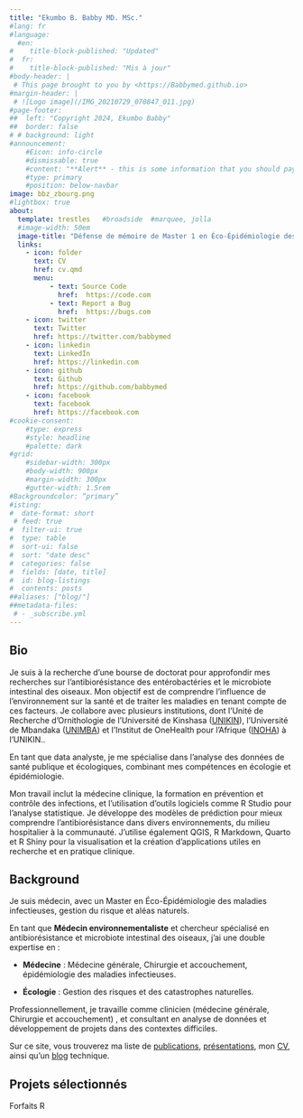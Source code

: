 ```yaml
---
title: "Ekumbo B. Babby MD. MSc."
#lang: fr 
#language:
  #en:
#    title-block-published: "Updated"
#  fr:
#    title-block-published: "Mis à jour"
#body-header: | 
 # This page brought to you by <https://Babbymed.github.io>
#margin-header: |
 # ![Logo image](/IMG_20210729_070847_011.jpg)
#page-footer:
##  left: "Copyright 2024, Ekumbo Babby" 
##  border: false
# # background: light
#announcement: 
    #Eicon: info-circle
    #dismissable: true
    #content: "**Alert** - this is some information that you should pay attention to"
    #type: primary
    #position: below-navbar
image: bbz_zbourg.png
#lightbox: true
about:
  template: trestles   #broadside  #marquee, jolla
  #image-width: 50em
  image-title: "Défense de mémoire de Master 1 en Éco-Épidémiologie des maladies infectieuses gestion du risque et aléas naturels à l'INOHA, 2021"
  links:
    - icon: folder
      text: CV
      href: cv.qmd
      menu:
          - text: Source Code
            href:  https://code.com
          - text: Report a Bug
            href:  https://bugs.com
    - icon: twitter
      text: Twitter
      href: https://twitter.com/babbymed
    - icon: linkedin
      text: LinkedIn
      href: https://linkedin.com
    - icon: github
      text: Github
      href: https://github.com/babbymed
    - icon: facebook
      text: facebook
      href: https://facebook.com
#cookie-consent:
    #type: express
    #style: headline
    #palette: dark
#grid:
    #sidebar-width: 300px
    #body-width: 900px
    #margin-width: 300px
    #gutter-width: 1.5rem
#Backgroundcolor: “primary”
#isting:
#  date-format: short
 # feed: true
#  filter-ui: true
#  type: table
#  sort-ui: false
#  sort: "date desc"
#  categories: false
#  fields: [date, title]
#  id: blog-listings
#  contents: posts
##aliases: ["blog/"]
##metadata-files: 
 # - _subscribe.yml
---
```


::: column-page
## Bio

Je suis à la recherche d’une bourse de doctorat pour approfondir mes recherches sur l’antibiorésistance des entérobactéries et le microbiote intestinal des oiseaux. Mon objectif est de comprendre l’influence de l’environnement sur la santé et de traiter les maladies en tenant compte de ces facteurs. Je collabore avec plusieurs institutions, dont l'Unité de Recherche d'Ornithologie de l'Université de Kinshasa ([UNIKIN](https://www.unikin.ac.cd)), l'Université de Mbandaka ([UNIMBA](https://www.4icu.org/reviews/15437.htm)) et l'Institut de OneHealth pour l’Afrique ([INOHA](https://www.inoha.ac.cd/)) à l'UNIKIN..

En tant que data analyste, je me spécialise dans l’analyse des données de santé publique et écologiques, combinant mes compétences en écologie et épidémiologie.

Mon travail inclut la médecine clinique, la formation en prévention et contrôle des infections, et l’utilisation d’outils logiciels comme R Studio pour l’analyse statistique. Je développe des modèles de prédiction pour mieux comprendre l’antibiorésistance dans divers environnements, du milieu hospitalier à la communauté. J’utilise également QGIS, R Markdown, Quarto et R Shiny pour la visualisation et la création d’applications utiles en recherche et en pratique clinique.

## **Background**

Je suis médecin, avec un Master en Éco-Épidémiologie des maladies infectieuses, gestion du risque et aléas naturels.

En tant que **Médecin environnementaliste** et chercheur spécialisé en antibiorésistance et microbiote intestinal des oiseaux, j'ai une double expertise en :

-   **Médecine** : Médecine générale, Chirurgie et accouchement, épidémiologie des maladies infectieuses.

-   **Écologie** : Gestion des risques et des catastrophes naturelles.

Professionnellement, je travaille comme clinicien (médecine générale, Chirurgie et accouchement) , et consultant en analyse de données et développement de projets dans des contextes difficiles.

Sur ce site, vous trouverez ma liste de [publications](https://babbymed.github.io/Publication), [présentations](https://babbymed.github.io/Présentation), mon [CV](https://babbymed.github.io/CV), ainsi qu'un [blog](https://babbymed.github.io/Blog) technique.

<p>

</p>

## Projets sélectionnés

Forfaits R

<link rel="me" href="https://Babbymed.github.io/@babbymed2024">
:::
